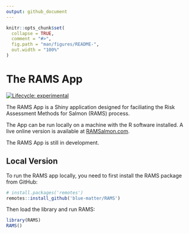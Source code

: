 ```yaml
---
output: github_document
---
```


<!-- README.md is generated from README.Rmd. Please edit that file -->

```r
knitr::opts_chunk$set(
  collapse = TRUE,
  comment = "#>",
  fig.path = "man/figures/README-",
  out.width = "100%"
)
```

# The RAMS App

<!-- badges: start -->
[![Lifecycle: experimental](https://img.shields.io/badge/lifecycle-experimental-orange.svg)](https://lifecycle.r-lib.org/articles/stages.html#experimental)
<!-- badges: end -->

The RAMS App is a Shiny application designed for faciliating the Risk Assessment Methods for Salmon (RAMS) process.

The App can be run locally on a machine with the R software installed. A live online version is available at [RAMSalmon.com](https://ramsalmon.com).

The RAMS App is still in development.

## Local Version

To run the RAMS app locally, you need to first install the RAMS package from GitHub:

```r
# install.packages('remotes')
remotes::install_github('blue-matter/RAMS')
```

Then load the library and run RAMS:

```r
library(RAMS)
RAMS()
```
